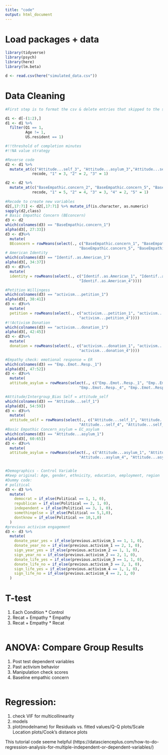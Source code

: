```yaml
---
title: "code"
output: html_document
---
```


# Load packages + data
```r
library(tidyverse)
library(psych)
library(here)
library(lm.beta)

d <- read.csv(here("simulated_data.csv"))
```

# Data Cleaning
```r
#First step is to format the csv & delete entries that skipped to the survey

d1 <- d[-(1:2),]
d1 <- d1 %>% 
  filter(Q1 == 1,
         Age != 1,
         US.resident == 1)

#!!threshold of completion minutes 
#!!NA value strategy

#Reverse code
d2 <- d1 %>% 
  mutate_at(c("Attitude...self_3", "Attitude...asylum_3","Attitude...self_5", "Attitude...asylum_5"),
            recode, "1" = 3, "2" = 2, "3" = 1)

d2 <- d2 %>% 
  mutate_at(c("BaseEmpathic.concern_2", "BaseEmpathic.concern_5", "BaseEmpathic.concern_6"),
            recode, "1" = 5, "2" = 4, "3" = 3, "4" = 2, "5" = 1)
         
#Recode to create new variables
d2[,17:71] <- d2[,17:71] %>% mutate_if(is.character, as.numeric)
sapply(d2,class)
# Basic Empathic Concern (BEconcern)
d3 <- d2
which(colnames(d3) == "BaseEmpathic.concern_1")
alpha(d3[, 27:33])
d3 <- d3%>% 
  mutate(
  BEconcern = rowMeans(select(., c("BaseEmpathic.concern_1", "BaseEmpathic.concern_2","BaseEmpathic.concern_3",
                                 "BaseEmpathic.concern_5", "BaseEmpathic.concern_6", "BaseEmpathic.concern_7"))))
# American Identity
which(colnames(d3) == "Identif..as.American_1")
alpha(d3[, 34:37])
d3 <- d3%>% 
  mutate(
  identity = rowMeans(select(., c("Identif..as.American_1", "Identif..as.American_2","Identif..as.American_3",
                                 "Identif..as.American_4"))))

#Petition Willingess 
which(colnames(d3) == "activism...petition_1")
alpha(d3[, 38:41])
d3 <- d3%>% 
  mutate(
  petition = rowMeans(select(., c("activism...petition_1", "activism...petition_2","activism...petition_3",
                                 "activism...petition_4"))))
#!!Activism Donation
which(colnames(d3) == "activism...donation_1")
alpha(d3[, 42:45])
d3 <- d3%>% 
  mutate(
  donation = rowMeans(select(., c("activism...donation_1", "activism...donation_2","activism...donation_3",
                                 "activism...donation_4"))))

#Empathy check: emotional response = ER
which(colnames(d3) == "Emp..Emot..Resp._1")
alpha(d3[, 47:52])
d3 <- d3%>% 
  mutate(
  attitude_asylum = rowMeans(select(., c("Emp..Emot..Resp._1", "Emp..Emot..Resp._2","Emp..Emot..Resp._3",
                                 "Emp..Emot..Resp._4", "Emp..Emot..Resp._5", "Emp..Emot..Resp._6"))))

#Attitude/Intergroup_Bias Self = attitude_self
which(colnames(d3) == "Attitude...self_1")
alpha(d3[, 54:59])
d3 <- d3%>% 
  mutate(
  attitude_self = rowMeans(select(., c("Attitude...self_1", "Attitude...self_2","Attitude...self_3",
                                 "Attitude...self_4", "Attitude...self_5", "Attitude...self_6"))))
#Basic Empathic Concern_asylum = EC_asylum
which(colnames(d3) == "Attitude...asylum_1")
alpha(d3[, 60:65])
d3 <- d3%>% 
  mutate(
  attitude_asylum = rowMeans(select(., c("Attitude...asylum_1", "Attitude...asylum_2","Attitude...asylum_3",
                                 "Attitude...asylum_4", "Attitude...asylum_5", "Attitude...asylum_6"))))


#Demographics - Control Variable
#Keep original: Age, gender, ethnicity, education, employment, region
#Dummy code: 
# political
d3 <- d3 %>% 
  mutate(
    democrat = if_else(Political == 1, 1, 0),
    republican = if_else(Political == 2, 1, 0),
    independent = if_else(Political == 3, 1, 0),
    somethingelse = if_else(Political == 5,1,0),
    dontknow = if_else(Political == 10,1,0)
  )
#previous activism engagement
d3 <- d3 %>% 
  mutate(
    donate_year_yes = if_else(previous.activism_1 == 1, 1, 0),
    donate_year_no = if_else(previous.activism_1 == 2, 1, 0),
    sign_year_yes = if_else(previous.activism_2 == 1, 1, 0),
    sign_year_no = if_else(previous.activism_2 == 2, 1, 0),
    donate_life_yes = if_else(previous.activism_3 == 1, 1, 0),
    donate_life_no = if_else(previous.activism_3 == 2, 1, 0),
    sign_life_yes = if_else(previous.activism_4 == 1, 1, 0),
    sign_life_no = if_else(previous.activism_4 == 2, 1, 0)
  )


```
# T-test
1. Each Condition * Control
2. Recat + Empathy * Empathy
3. Recat + Empathy * Recat
```r
```
# ANOVA: Compare Group Results
1. Post test dependent variables
2. Past activism behavior
3. Manipulation check scores
4. Baseline empathic concern
```r
```
# Regression: 
1. check VIF for multicollinearity
2. models
3. plot(modelname) for Residuals vs. fitted values/Q-Q plots/Scale Location plots/Cook’s distance plots

This tutorial code seeme helpful
(https://datascienceplus.com/how-to-do-regression-analysis-for-multiple-independent-or-dependent-variables/)
```r
```

```r
```

```r
```